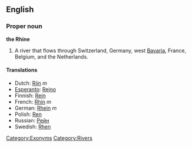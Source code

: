 ==English==
{{wikipedia}}
===Proper noun===
'''the Rhine'''

#A river that flows through Switzerland, Germany, west [[Bavaria]], France, Belgium, and the Netherlands.

====Translations====
*Dutch: [[Rijn]] ''m''
*[[Esperanto]]: [[Rejno]]
*Finnish: [[Rein#Finnish|Rein]]
*French: [[Rhin]] ''m''
*German: [[Rhein]] ''m''
*Polish: [[Ren#Polish|Ren]]
*Russian: [[Рейн]]
*Swedish: [[Rhen]]

[[Category:Exonyms]]
[[Category:Rivers]]